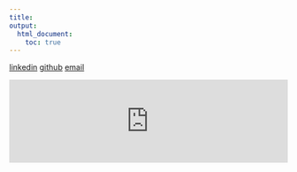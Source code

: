 ```yaml
---
title:
output:
  html_document:
    toc: true
---
```

[linkedin](https://www.linkedin.com/in/micjlee/)     [github](https://github.com/mjl2241/public_projects.git)    [email](mailto:<mjl2241@cumc.columbia.edu>)

<embed src ="https://mjl2241.github.io/website/LeeMJ_CV_Nov2021.pdf" type="application/pdf" style = "width:100%">
